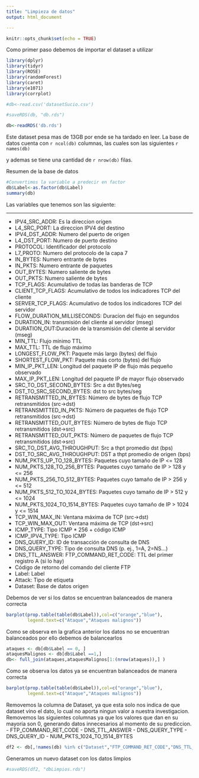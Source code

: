```yaml
---
title: "Limpieza de datos"
output: html_document

---
```


```r
knitr::opts_chunk$set(echo = TRUE)
```

Como primer paso debemos de importar el dataset a utilizar

```r


library(dplyr)
library(tidyr)
library(ROSE)
library(randomForest)
library(caret)
library(e1071)
library(corrplot)

#db<-read.csv('datasetSucio.csv')

#saveRDS(db, "db.rds")

db<-readRDS('db.rds')


```
Este dataset pesa mas de 13GB por ende se ha tardado en leer.
La base de datos cuenta con `r ncol(db)` columnas, las cuales son las siguientes `r names(db)`



y ademas se tiene una cantidad de `r nrow(db)` filas.

Resumen de la base de datos
```r
#Convertimos la variable a predecir en factor
db$Label<-as.factor(db$Label)
summary(db)

```
Las variables que tenemos son las siguiente:

***

* IPV4_SRC_ADDR: Es la direccion origen 
* L4_SRC_PORT: La direccion IPV4 del destino
* IPV4_DST_ADDR: Numero del puerto de origen
* L4_DST_PORT: Numero de puerto destino
* PROTOCOL: Identificador del protocolo
* L7_PROTO: Numero del protocolo de la capa 7
* IN_BYTES: Numero entrante de bytes
* IN_PKTS: Numero entrante de paquetes
* OUT_BYTES: Numero saliente de bytes
* OUT_PKTS: Numero saliente de bytes
* TCP_FLAGS: Acumulativo de todas las banderas de TCP
* CLIENT_TCP_FLAGS: Acumulativo de todos los indicadores TCP del cliente
* SERVER_TCP_FLAGS: Acumulativo de todos los indicadores TCP del servidor
* FLOW_DURATION_MILLISECONDS: Duracion del flujo en segundos
* DURATION_IN: transmisión del cliente al servidor (mseg)
* DURATION_OUT:Duración de la transmisión del cliente al servidor (mseg)
* MIN_TTL: Flujo mínimo TTL
* MAX_TTL: TTL de flujo máximo
* LONGEST_FLOW_PKT: Paquete más largo (bytes) del flujo
* SHORTEST_FLOW_PKT: Paquete más corto (bytes) del flujo
* MIN_IP_PKT_LEN: Longitud del paquete IP de flujo más pequeño observado
* MAX_IP_PKT_LEN: Longitud del paquete IP de mayor flujo observado
* SRC_TO_DST_SECOND_BYTES: Src a dst Bytes/seg
* DST_TO_SRC_SECOND_BYTES: dst to src bytes/seg
* RETRANSMITTED_IN_BYTES: Número de bytes de flujo TCP retransmitidos (src->dst)
* RETRANSMITTED_IN_PKTS: Número de paquetes de flujo TCP retransmitidos (src->dst)
* RETRANSMITTED_OUT_BYTES: Número de bytes de flujo TCP retransmitidos (dst->src)
* RETRANSMITTED_OUT_PKTS: Número de paquetes de flujo TCP retransmitidos (dst->src)
* SRC_TO_DST_AVG_THROUGHPUT: Src a thpt promedio dst (bps)
* DST_TO_SRC_AVG_THROUGHPUT: DST a thpt promedio de origen (bps)
* NUM_PKTS_UP_TO_128_BYTES: Paquetes cuyo tamaño de IP <= 128
* NUM_PKTS_128_TO_256_BYTES: Paquetes cuyo tamaño de IP > 128 y <= 256
* NUM_PKTS_256_TO_512_BYTES: Paquetes cuyo tamaño de IP > 256 y <= 512
* NUM_PKTS_512_TO_1024_BYTES: Paquetes cuyo tamaño de IP > 512 y <= 1024
* NUM_PKTS_1024_TO_1514_BYTES: Paquetes cuyo tamaño de IP > 1024 y <= 1514
* TCP_WIN_MAX_IN: Ventana máxima de TCP (src->dst)
* TCP_WIN_MAX_OUT: Ventana máxima de TCP (dst->src)
* ICMP_TYPE: Tipo ICMP * 256 + código ICMP
* ICMP_IPV4_TYPE: Tipo ICMP
* DNS_QUERY_ID: ID de transacción de consulta de DNS
* DNS_QUERY_TYPE: Tipo de consulta DNS (p. ej., 1=A, 2=NS...)
* DNS_TTL_ANSWER: FTP_COMMAND_RET_CODE: TTL del primer registro A (si lo hay)
* Código de retorno del comando del cliente FTP
* Label: Label
* Attack: Tipo de etiqueta
* Dataset: Base de datos origen






























Debemos de ver si los datos se encuentran balanceados de manera correcta

```r

barplot(prop.table(table(db$Label)),col=c("orange","blue"),
        legend.text=c("Ataque","Ataques malignos"))


```

Como se observa en la grafica anterior los datos no se encuentran balanceados por ello debemos de balancearlos

```r

ataques <- db[db$Label == 0, ]
ataquesMalignos <- db[db$Label ==1,]
db<- full_join(ataques,ataquesMalignos[1:(nrow(ataques)),] )

```

Como se observa los datos ya se encuentran balanceados de manera correcta

```r
barplot(prop.table(table(db$Label)),col=c("orange","blue"),
        legend.text=c("Ataque","Ataques malignos"))


```

Removemos la columna de  Dataset, ya que esta solo nos indica de que dataset vino el dato, lo cual no aporta ningun valor a nuestra investigacion.
Removemos las siguientes columnas ya que los valores que dan en su mayoria son 0, generando datos innecesarios al momento de su prediccion.
- FTP_COMMAND_RET_CODE
- DNS_TTL_ANSWER
- DNS_QUERY_TYPE
- DNS_QUERY_ID
- NUM_PKTS_1024_TO_1514_BYTES
```r

df2 <- db[,!names(db) %in% c("Dataset","FTP_COMMAND_RET_CODE","DNS_TTL_ANSWER","DNS_QUERY_ID","NUM_PKTS_1024_TO_1514_BYTES")]
```
Generamos un nuevo dataset con los datos limpios
```r
#saveRDS(df2, "dbLimpios.rds")

```
